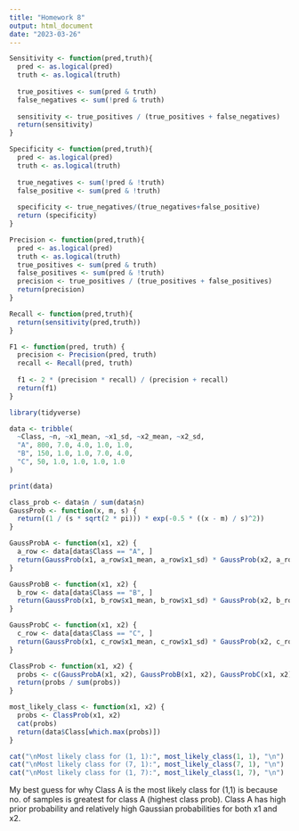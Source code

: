 ```yaml
---
title: "Homework 8"
output: html_document
date: "2023-03-26"
---
```


```r

Sensitivity <- function(pred,truth){
  pred <- as.logical(pred)
  truth <- as.logical(truth)
  
  true_positives <- sum(pred & truth)
  false_negatives <- sum(!pred & truth)
  
  sensitivity <- true_positives / (true_positives + false_negatives)
  return(sensitivity)
}

Specificity <- function(pred,truth){
  pred <- as.logical(pred)
  truth <- as.logical(truth)
  
  true_negatives <- sum(!pred & !truth)
  false_positive <- sum(pred & !truth)
  
  specificity <- true_negatives/(true_negatives+false_positive)
  return (specificity)
}

Precision <- function(pred,truth){
  pred <- as.logical(pred)
  truth <- as.logical(truth)
  true_positives <- sum(pred & truth)
  false_positives <- sum(pred & !truth)
  precision <- true_positives / (true_positives + false_positives)
  return(precision)
}

Recall <- function(pred,truth){
  return(sensitivity(pred,truth))
}

F1 <- function(pred, truth) {
  precision <- Precision(pred, truth)
  recall <- Recall(pred, truth)
  
  f1 <- 2 * (precision * recall) / (precision + recall)
  return(f1)
}
```


```r
library(tidyverse)

data <- tribble(
  ~Class, ~n, ~x1_mean, ~x1_sd, ~x2_mean, ~x2_sd,
  "A", 800, 7.0, 4.0, 1.0, 1.0,
  "B", 150, 1.0, 1.0, 7.0, 4.0,
  "C", 50, 1.0, 1.0, 1.0, 1.0
)

print(data)

class_prob <- data$n / sum(data$n)
GaussProb <- function(x, m, s) {
  return((1 / (s * sqrt(2 * pi))) * exp(-0.5 * ((x - m) / s)^2))
}

GaussProbA <- function(x1, x2) {
  a_row <- data[data$Class == "A", ]
  return(GaussProb(x1, a_row$x1_mean, a_row$x1_sd) * GaussProb(x2, a_row$x2_mean, a_row$x2_sd))
}

GaussProbB <- function(x1, x2) {
  b_row <- data[data$Class == "B", ]
  return(GaussProb(x1, b_row$x1_mean, b_row$x1_sd) * GaussProb(x2, b_row$x2_mean, b_row$x2_sd))
}

GaussProbC <- function(x1, x2) {
  c_row <- data[data$Class == "C", ]
  return(GaussProb(x1, c_row$x1_mean, c_row$x1_sd) * GaussProb(x2, c_row$x2_mean, c_row$x2_sd))
}

ClassProb <- function(x1, x2) {
  probs <- c(GaussProbA(x1, x2), GaussProbB(x1, x2), GaussProbC(x1, x2)) * class_prob
  return(probs / sum(probs))
}

most_likely_class <- function(x1, x2) {
  probs <- ClassProb(x1, x2)
  cat(probs)
  return(data$Class[which.max(probs)])
}

cat("\nMost likely class for (1, 1):", most_likely_class(1, 1), "\n")
cat("\nMost likely class for (7, 1):", most_likely_class(7, 1), "\n")
cat("\nMost likely class for (1, 7):", most_likely_class(1, 7), "\n")


```
My best guess for why Class A is the most likely class for (1,1) is because no. of samples is greatest for class A (highest class prob). Class A has high prior probability and relatively high Gaussian probabilities for both x1 and x2.
